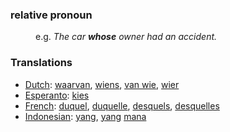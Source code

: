 ===relative pronoun===

:e.g. ''The car '''whose''' owner had an accident.''

===Translations===

*[[Dutch]]: [[waarvan]], [[wiens]], [[van wie]], [[wier]]
*[[Esperanto]]: [[kies]]
*[[French]]: [[duquel]], [[duquelle]], [[desquels]], [[desquelles]]
*[[Indonesian]]: [[yang]], [[yang]] [[mana]]
